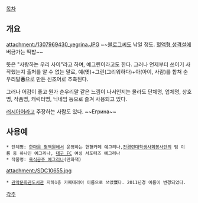 [[목차]]

== 개요 ==
attachment:/1307969430_yegrina.JPG
~~[[블로그씨]]도 낚일 정도. [[혈액형 성격설]]에 버금가는 떡밥~~

뜻은 "사랑하는 우리 사이"라고 하며, 예그린이라고도 한다. 그러나 언제부터 쓰이기 사작했는지 출처를 알 수 없는 말로, 예(옛)+그린(그리워하다)+아(아이, 사람)를 합쳐 순 우리말'''풍'''으로 만든 신조어로 추측된다. 

그러나 어감이 좋고 뭔가 순우리말 같은 느낌이 나서인지는 몰라도 단체명, 업체명, 상호명, 작품명, 캐릭터명, 닉네임 등으로 즐겨 사용되고 있다.

[[러시아어]]라고 주장하는 사람도 있다. ~~Егрина~~

== 사용예 ==
 * 단체명: [[한마음 혈액원]]에서 운영하는 헌혈카페 예그리나,[[전경련]]대학생사회봉사단의 팀 이름 중 하나인 예그리나, [[대구 FC]] 여성 서포터즈 예그리나
 * 작품명: [[육식공주 예그리나]](만화책)
attachment:/SDC10655.jpg
 * [[관악문화관도서관]] 지하1층 카페테리아 이름으로 쓰였'''었'''다. 2011년경 이름이 변경되었다.

[[각주]]

